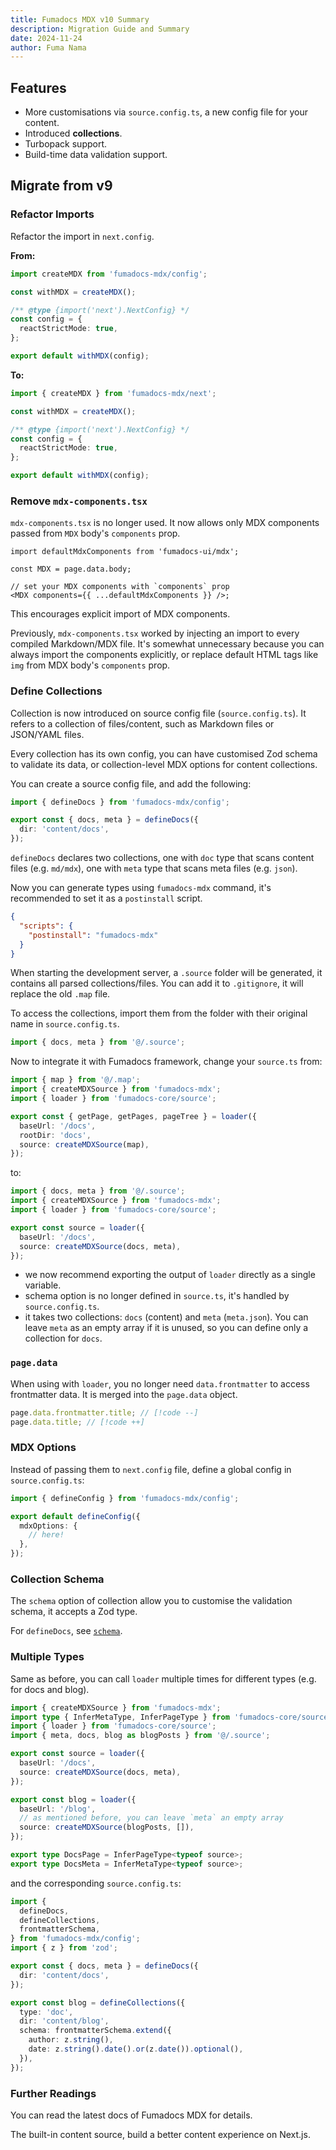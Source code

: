 ```yaml
---
title: Fumadocs MDX v10 Summary
description: Migration Guide and Summary
date: 2024-11-24
author: Fuma Nama
---
```


## Features

- More customisations via `source.config.ts`, a new config file for your content.
- Introduced **collections**.
- Turbopack support.
- Build-time data validation support.

## Migrate from v9

### Refactor Imports

Refactor the import in `next.config`.

**From:**

```ts
import createMDX from 'fumadocs-mdx/config';

const withMDX = createMDX();

/** @type {import('next').NextConfig} */
const config = {
  reactStrictMode: true,
};

export default withMDX(config);
```

**To:**

```ts
import { createMDX } from 'fumadocs-mdx/next';

const withMDX = createMDX();

/** @type {import('next').NextConfig} */
const config = {
  reactStrictMode: true,
};

export default withMDX(config);
```

### Remove `mdx-components.tsx`

`mdx-components.tsx` is no longer used. It now allows only MDX components passed from `MDX` body's `components` prop.

```tsx
import defaultMdxComponents from 'fumadocs-ui/mdx';

const MDX = page.data.body;

// set your MDX components with `components` prop
<MDX components={{ ...defaultMdxComponents }} />;
```

This encourages explicit import of MDX components.

Previously, `mdx-components.tsx` worked by injecting an import to every compiled Markdown/MDX file.
It's somewhat unnecessary because you can always import the components explicitly, or replace default HTML tags like `img` from MDX body's `components` prop.

### Define Collections

Collection is now introduced on source config file (`source.config.ts`).
It refers to a collection of files/content, such as Markdown files or JSON/YAML files.

Every collection has its own config, you can have customised Zod schema to validate its data, or collection-level MDX options for content collections.

You can create a source config file, and add the following:

```ts
import { defineDocs } from 'fumadocs-mdx/config';

export const { docs, meta } = defineDocs({
  dir: 'content/docs',
});
```

`defineDocs` declares two collections, one with `doc` type that scans content files (e.g. `md/mdx`), one with `meta` type that scans meta files (e.g. `json`).

Now you can generate types using `fumadocs-mdx` command, it's recommended to set it as a `postinstall` script.

```json title="package.json"
{
  "scripts": {
    "postinstall": "fumadocs-mdx"
  }
}
```

When starting the development server, a `.source` folder will be generated, it contains all parsed collections/files.
You can add it to `.gitignore`, it will replace the old `.map` file.

To access the collections, import them from the folder with their original name in `source.config.ts`.

```ts
import { docs, meta } from '@/.source';
```

Now to integrate it with Fumadocs framework, change your `source.ts` from:

```ts
import { map } from '@/.map';
import { createMDXSource } from 'fumadocs-mdx';
import { loader } from 'fumadocs-core/source';

export const { getPage, getPages, pageTree } = loader({
  baseUrl: '/docs',
  rootDir: 'docs',
  source: createMDXSource(map),
});
```

to:

```ts
import { docs, meta } from '@/.source';
import { createMDXSource } from 'fumadocs-mdx';
import { loader } from 'fumadocs-core/source';

export const source = loader({
  baseUrl: '/docs',
  source: createMDXSource(docs, meta),
});
```

- we now recommend exporting the output of `loader` directly as a single variable.
- schema option is no longer defined in `source.ts`, it's handled by `source.config.ts`.
- it takes two collections: `docs` (content) and `meta` (`meta.json`).
  You can leave `meta` as an empty array if it is unused, so you can define only a collection for `docs`.

### `page.data`

When using with `loader`, you no longer need `data.frontmatter` to access frontmatter data.
It is merged into the `page.data` object.

```ts
page.data.frontmatter.title; // [!code --]
page.data.title; // [!code ++]
```

### MDX Options

Instead of passing them to `next.config` file, define a global config in `source.config.ts`:

```ts
import { defineConfig } from 'fumadocs-mdx/config';

export default defineConfig({
  mdxOptions: {
    // here!
  },
});
```

### Collection Schema

The `schema` option of collection allow you to customise the validation schema, it accepts a Zod type.

For `defineDocs`, see [`schema`](/docs/mdx/collections#schema-1).

### Multiple Types

Same as before, you can call `loader` multiple times for different types (e.g. for docs and blog).

```ts
import { createMDXSource } from 'fumadocs-mdx';
import type { InferMetaType, InferPageType } from 'fumadocs-core/source';
import { loader } from 'fumadocs-core/source';
import { meta, docs, blog as blogPosts } from '@/.source';

export const source = loader({
  baseUrl: '/docs',
  source: createMDXSource(docs, meta),
});

export const blog = loader({
  baseUrl: '/blog',
  // as mentioned before, you can leave `meta` an empty array
  source: createMDXSource(blogPosts, []),
});

export type DocsPage = InferPageType<typeof source>;
export type DocsMeta = InferMetaType<typeof source>;
```

and the corresponding `source.config.ts`:

```ts
import {
  defineDocs,
  defineCollections,
  frontmatterSchema,
} from 'fumadocs-mdx/config';
import { z } from 'zod';

export const { docs, meta } = defineDocs({
  dir: 'content/docs',
});

export const blog = defineCollections({
  type: 'doc',
  dir: 'content/blog',
  schema: frontmatterSchema.extend({
    author: z.string(),
    date: z.string().date().or(z.date()).optional(),
  }),
});
```

### Further Readings

You can read the latest docs of Fumadocs MDX for details.

<Cards>
  <Card href="/docs/mdx" title="Fumadocs MDX">
    The built-in content source, build a better content experience on Next.js.
  </Card>
</Cards>
